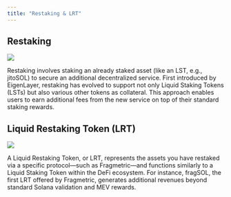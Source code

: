 ```yaml
---
title: "Restaking & LRT"
---
```


## Restaking

<Frame>
  <img src="/images/fragmetric_protocol_1.png" />
</Frame>

Restaking involves staking an already staked asset (like an LST, e.g., jitoSOL) to secure an additional decentralized service. First introduced by EigenLayer, restaking has evolved to support not only Liquid Staking Tokens (LSTs) but also various other tokens as collateral. This approach enables users to earn additional fees from the new service on top of their standard staking rewards.  &#x20;

## Liquid Restaking Token (LRT)

<Frame>
  <img src="/images/fragmetric_protocol_2.png" />
</Frame>

A Liquid Restaking Token, or LRT, represents the assets you have restaked via a specific protocol—such as Fragmetric—and functions similarly to a Liquid Staking Token within the DeFi ecosystem. For instance, fragSOL, the first LRT offered by Fragmetric, generates additional revenues beyond standard Solana validation and MEV rewards.

&#x20; &#x20;